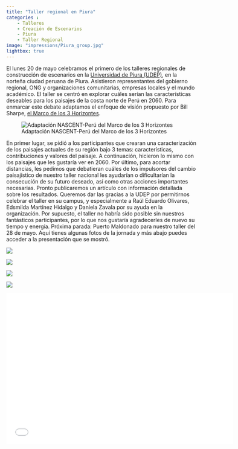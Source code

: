 ```yaml
---
title: "Taller regional en Piura"
categories : 
    - Talleres
    - Creación de Escenarios
    - Piura
    - Taller Regional
image: "impressions/Piura_group.jpg"
lightbox: true
---
```


El lunes 20 de mayo celebramos el primero de los talleres regionales de construcción de escenarios en la [Universidad de Piura (UDEP)](https://www.udep.edu.pe/en/), en la norteña ciudad peruana de Piura. Asistieron representantes del gobierno regional, ONG y organizaciones comunitarias, empresas locales y el mundo académico.
El taller se centró en explorar cuáles serían las características deseables para los paisajes de la costa norte de Perú en 2060. Para enmarcar este debate adaptamos el enfoque de visión propuesto por Bill Sharpe, [el Marco de los 3 Horizontes](https://www.h3uni.org/tutorial/three-horizons/).

![Adaptación NASCENT-Perú del Marco de los 3 Horizontes](impressions/3_horizons_es.png)

En primer lugar, se pidió a los participantes que crearan una caracterización de los paisajes actuales de su región bajo 3 temas: características, contribuciones y valores del paisaje. A continuación, hicieron lo mismo con los paisajes que les gustaría ver en 2060. Por último, para acortar distancias, les pedimos que debatieran cuáles de los impulsores del cambio paisajístico de nuestro taller nacional les ayudarían o dificultarían la consecución de su futuro deseado, así como otras acciones importantes necesarias. Pronto publicaremos un artículo con información detallada sobre los resultados.
Queremos dar las gracias a la UDEP por permitirnos celebrar el taller en su campus, y especialmente a Raúl Eduardo Olivares, Edsmilda Martínez Hidalgo y Daniela Zavala por su ayuda en la organización. Por supuesto, el taller no habría sido posible sin nuestros fantásticos participantes, por lo que nos gustaría agradecerles de nuevo su tiempo y energía. Próxima parada: Puerto Maldonado para nuestro taller del 28 de mayo.
Aquí tienes algunas fotos de la jornada y más abajo puedes acceder a la presentación que se mostró.

::: {layout-nrow=2}
![](impressions/Piura_1.jpg){group="my-gallery"}

![](impressions/Piura_2.jpg){group="my-gallery"}

![](impressions/Piura_3.jpg){group="my-gallery"}

![](impressions/Piura_group.jpg){group="my-gallery"}
:::

```{=html}
<div class="embed-container">
  <p align="center"><iframe width="600" height="400" src="impressions/Regional_workshop_pres_ES.pdf" style="border: 0.5px" ></iframe
  /p>
</div>
```



